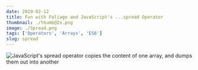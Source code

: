 ```yaml
---
date: 2019-02-12
title: Fun with Foliage and JavaScript's ...spread Operator
thumbnail: ./thumb@2x.png
image: ./Spread.png
tags: ['Operators', 'Arrays', 'ES6']
slug: spread
---
```




![JavaScript's spread operator copies the content of one array, and dumps them out into another](./Spread.png)
